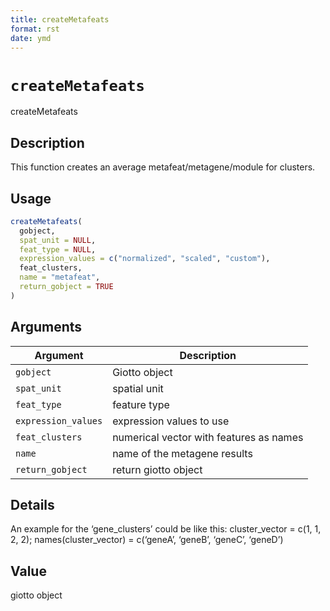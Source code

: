 ```yaml
--- 
title: createMetafeats 
format: rst 
date: ymd 
--- 
```

# `createMetafeats`

createMetafeats


## Description

This function creates an average metafeat/metagene/module for clusters.


## Usage

```r
createMetafeats(
  gobject,
  spat_unit = NULL,
  feat_type = NULL,
  expression_values = c("normalized", "scaled", "custom"),
  feat_clusters,
  name = "metafeat",
  return_gobject = TRUE
)
```


## Arguments

Argument      |Description
------------- |----------------
`gobject`     |     Giotto object
`spat_unit`     |     spatial unit
`feat_type`     |     feature type
`expression_values`     |     expression values to use
`feat_clusters`     |     numerical vector with features as names
`name`     |     name of the metagene results
`return_gobject`     |     return giotto object


## Details

An example for the 'gene_clusters' could be like this:
 cluster_vector = c(1, 1, 2, 2); names(cluster_vector) = c('geneA', 'geneB', 'geneC', 'geneD')


## Value

giotto object



